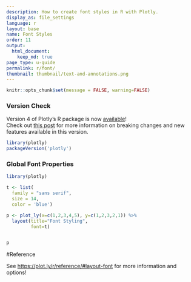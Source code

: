 ```yaml
---
description: How to create font styles in R with Plotly.
display_as: file_settings
language: r
layout: base
name: Font Styles
order: 11
output:
  html_document:
    keep_md: true
page_type: u-guide
permalink: r/font/
thumbnail: thumbnail/text-and-annotations.png
---
```


```r
knitr::opts_chunk$set(message = FALSE, warning=FALSE)
```



### Version Check

Version 4 of Plotly's R package is now [available](https://plot.ly/r/getting-started/#installation)!<br>
Check out [this post](http://moderndata.plot.ly/upgrading-to-plotly-4-0-and-above/) for more information on breaking changes and new features available in this version.

```r
library(plotly)
packageVersion('plotly')
```

### Global Font Properties

```r
library(plotly)

t <- list(
  family = "sans serif",
  size = 14,
  color = 'blue')

p <- plot_ly(x=c(1,2,3,4,5), y=c(1,2,3,2,1)) %>%
  layout(title="Font Styling",
         font=t)


p
```

#Reference

See [https://plot.ly/r/reference/#layout-font](https://plot.ly/r/reference/#layout-font) for more information and options!